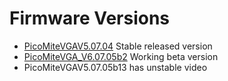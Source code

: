 = Firmware Versions =

* [https://github.com/land-boards/RasPiPico/tree/main/PicoMite_MMBASIC/PicoMite_VGA/PicoMiteVGA_Firmware/PicoMiteVGAV5.07.04 PicoMiteVGAV5.07.04] Stable released version
* [https://github.com/land-boards/RasPiPico/tree/main/PicoMite_MMBASIC/PicoMite_VGA/PicoMiteVGA_Firmware/PicoMiteVGA_V6.07.05b2 PicoMiteVGA_V6.07.05b2] Working beta version
* PicoMiteVGAV5.07.05b13 has unstable video
